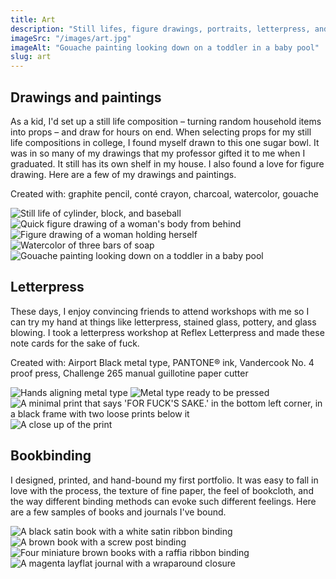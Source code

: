 ```yaml
---
title: Art
description: "Still lifes, figure drawings, portraits, letterpress, and bookbinding"
imageSrc: "/images/art.jpg"
imageAlt: "Gouache painting looking down on a toddler in a baby pool"
slug: art
---
```



## Drawings and paintings

As a kid, I'd set up a still life composition – turning random household items into props – and draw for hours on end. When selecting props for my still life compositions in college, I found myself drawn to this one sugar bowl. It was in so many of my drawings that my professor gifted it to me when I graduated. It still has its own shelf in my house. I also found a love for figure drawing. Here are a few of my drawings and paintings.

<p class="subtle">Created with: graphite pencil, conté crayon, charcoal, watercolor, gouache</p>

<div class="layout-art-masonry">
  <Image src={art01} class="image" alt="Still life of cylinder, block, and baseball" />
  <Image src={art02} class="image img-2" alt="Quick figure drawing of a woman's body from behind" />
  <Image src={art03} class="image img-3" alt="Figure drawing of a woman holding herself" />
  <Image src={art04} class="image img-4" alt="Watercolor of three bars of soap" />
  <Image src={art05} class="image" alt="Gouache painting looking down on a toddler in a baby pool" />
</div>

## Letterpress

These days, I enjoy convincing friends to attend workshops with me so I can try my hand at things like letterpress, stained glass, pottery, and glass blowing. I took a letterpress workshop at Reflex Letterpress and made these note cards for the sake of fuck.

<p class="subtle">Created with: Airport Black metal type, PANTONE® ink, Vandercook No. 4 proof press, Challenge 265 manual guillotine paper cutter</p>

<div class="layout-two-up">
  <Image src={art06} class="image" alt="Hands aligning metal type" />
  <Image src={art07} class="image" alt="Metal type ready to be pressed" />
  <Image src={art08} class="image" alt="A minimal print that says 'FOR FUCK'S SAKE.' in the bottom left corner, in a black frame with two loose prints below it" />
  <Image src={art09} class="image" alt="A close up of the print" />
</div>

## Bookbinding

I designed, printed, and hand-bound my first portfolio. It was easy to fall in love with the process, the texture of fine paper, the feel of bookcloth, and the way different binding methods can evoke such different feelings. Here are a few samples of books and journals I've bound.

<div class="layout-two-up mb-0">
  <Image src={art10} class="image" alt="A black satin book with a white satin ribbon binding" />
  <Image src={art11} class="image" alt="A brown book with a screw post binding" />
  <Image src={art12} class="image" alt="Four miniature brown books with a raffia ribbon binding" />
  <Image src={art13} class="image" alt="A magenta layflat journal with a wraparound closure" />
</div>